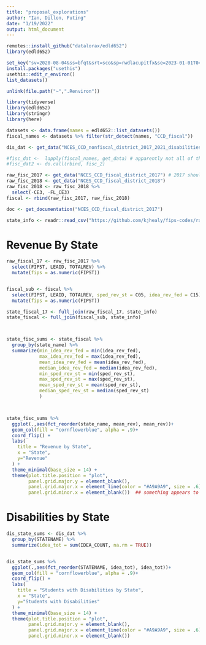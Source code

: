 ```yaml
---
title: "proposal_explorations"
author: "Ian, Dillon, Futing"
date: "1/19/2022"
output: html_document
---
```


```r
remotes::install_github("datalorax/edld652")
library(edld652)

set_key("sv=2020-08-04&ss=bfqt&srt=sco&sp=rwdlacupitfx&se=2023-01-01T04:52:19Z&st=2021-12-08T20:52:19Z&spr=https&sig=Nmx6zt%2B1iAXDoI5CIgBRoPlsvOPuLlBPvK5uUsldPnw%3D", overwrite = TRUE)
install.packages("usethis")
usethis::edit_r_environ()
list_datasets()

unlink(file.path("~",".Renviron"))
```


```r
library(tidyverse)
library(edld652)
library(stringr)
library(here)

datasets <- data.frame(names = edld652::list_datasets())
fiscal_names <- datasets %>% filter(str_detect(names, "CCD_fiscal"))

dis_dat <- get_data("NCES_CCD_nonfiscal_district_2017_2021_disabilities")

#fisc_dat <-  lapply(fiscal_names, get_data) # apparently not all of the fiscal datasets have the same number of variables...
#fisc_dat2 <- do.call(rbind, fisc_2)

raw_fisc_2017 <- get_data("NCES_CCD_fiscal_district_2017") # 2017 should be a good proxy for what we care about
raw_fisc_2018 <- get_data("NCES_CCD_fiscal_district_2018") 
raw_fisc_2018 <- raw_fisc_2018 %>% 
  select(-CE3, -FL_CE3)
fiscal <- rbind(raw_fisc_2017, raw_fisc_2018)

doc <- get_documentation("NCES_CCD_fiscal_district_2017")

state_info <- readr::read_csv("https://github.com/kjhealy/fips-codes/raw/master/state_fips_master.csv")
```

# Revenue By State
```r

raw_fiscal_17 <- raw_fisc_2017 %>% 
  select(FIPST, LEAID, TOTALREV) %>% 
  mutate(fips = as.numeric(FIPST))


fiscal_sub <- fiscal %>% 
  select(FIPST, LEAID, TOTALREV, sped_rev_st = C05, idea_rev_fed = C15) %>% 
  mutate(fips = as.numeric(FIPST))

state_fiscal_17 <- full_join(raw_fiscal_17, state_info)
state_fiscal <- full_join(fiscal_sub, state_info)



state_fisc_sums <- state_fiscal %>% 
  group_by(state_name) %>% 
  summarize(min_idea_rev_fed = min(idea_rev_fed), 
            max_idea_rev_fed = max(idea_rev_fed), 
            mean_idea_rev_fed = mean(idea_rev_fed), 
            median_idea_rev_fed = median(idea_rev_fed), 
            min_sped_rev_st = min(sped_rev_st), 
            max_sped_rev_st = max(sped_rev_st), 
            mean_sped_rev_st = mean(sped_rev_st), 
            median_sped_rev_st = median(sped_rev_st) 
            ) 



state_fisc_sums %>% 
  ggplot(.,aes(fct_reorder(state_name, mean_rev), mean_rev))+
  geom_col(fill = "cornflowerblue", alpha = .9)+
  coord_flip() +
  labs(
    title = "Revenue by State",
    x = "State", 
    y="Revenue"
  ) +
  theme_minimal(base_size = 14) +
  theme(plot.title.position = "plot",
        panel.grid.major.y = element_blank(),
        panel.grid.major.x = element_line(color = "#A9A9A9", size = .6),
        panel.grid.minor.x = element_blank())  ## something appears to be going on with hawaii...
```

# Disabilities by State
```r

dis_state_sums <- dis_dat %>% 
  group_by(STATENAME) %>% 
  summarize(idea_tot = sum(IDEA_COUNT, na.rm = TRUE))


dis_state_sums %>% 
  ggplot(.,aes(fct_reorder(STATENAME, idea_tot), idea_tot))+
  geom_col(fill = "cornflowerblue", alpha = .9)+
  coord_flip() +
  labs(
    title = "Students with Disabilities by State",
    x = "State", 
    y="Students with Disabilities"
  ) +
  theme_minimal(base_size = 14) +
  theme(plot.title.position = "plot",
        panel.grid.major.y = element_blank(),
        panel.grid.major.x = element_line(color = "#A9A9A9", size = .6),
        panel.grid.minor.x = element_blank())  

```

